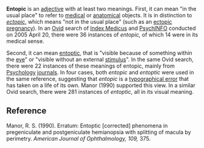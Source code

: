 '''Entopic''' is an [[adjective]] with at least two meanings. First, it can mean "in the usual place" to refer to [[medical]] or [[anatomical]] objects. It is in distinction to ''[[ectopic]]'', which means "not in the usual place" (such as an [[ectopic pregnancy]]). In an [[Ovid]] search of [[Index Medicus]] and [[PsychINFO]] conducted on 2005 April 20, there were 36 instances of ''entopic,'' of which 14 were in its medical sense.

Second, it can mean [[entoptic phenomenon|entoptic]], that is "visible because of something within the [[eye]]" or "visible without an external [[stimulus]]". In the same Ovid search, there were 22 instances of these meanings of entopic, mainly from [[Psychology]] [[journal]]s. In four cases, both ''entopic'' and ''entoptic'' were used in the same reference, suggesting that ''entopic'' is a [[typographical error]] that has taken on a life of its own. Manor (1990) supported this view. In a similar Ovid search, there were 281 instances of ''entoptic'', all in its visual meaning.

==Reference==

Manor, R. S. (1990). Erratum: Entoptic [corrected] phenomena in pregeniculate and postgeniculate hemianopsia with splitting of macula by perimetry. ''American Journal of Ophthalmology, 109,'' 375.